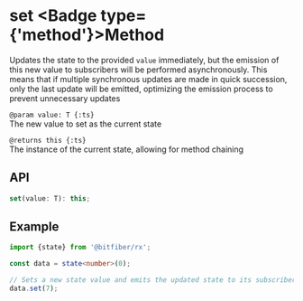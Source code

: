 
# set <Badge type={'method'}>Method</Badge>

Updates the state to the provided `value` immediately, but the emission of this
new value to subscribers will be performed asynchronously. This means that if multiple
synchronous updates are made in quick succession, only the last update will be emitted,
optimizing the emission process to prevent unnecessary updates

`@param value: T {:ts}`  
The new value to set as the current state

`@returns this {:ts}`  
The instance of the current state, allowing for method chaining

## API

```ts copy
set(value: T): this;
```

## Example

```ts copy
import {state} from '@bitfiber/rx';

const data = state<number>(0);

// Sets a new state value and emits the updated state to its subscribers
data.set(7);
```
